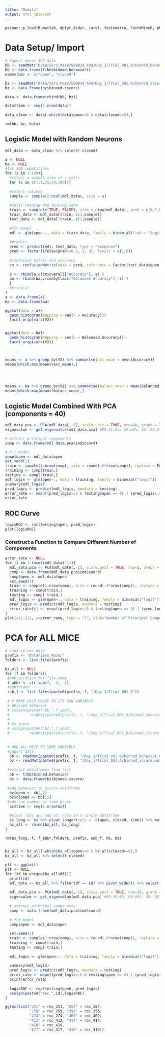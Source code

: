 ```yaml
---
title: "Models"
output: html_notebook
---
```

```r
pacman::p_load(R.matlab, dplyr,tidyr, caret, factoextra, FactoMineR, pROC,stringr)
```

# Data Setup/ Import
```r
# Import mouse 409 data
bb <- readMat("Data/Zero_Maze/608034_409/Day_1/Trial_001_0/binned_behavior.mat")
bb <- data.frame(t(bb$binned.behavior))
names(bb) <- c("open", "closed")

bz <- readMat("Data/Zero_Maze/608034_409/Day_1/Trial_001_0/binned_zscore.mat")
bz <- data.frame(bz$binned.zscore)

data <- data.frame(cbind(bb, bz))

data$time <- seq(1:nrow(data))
  
data_clean <- data[-which(data$open==0 & data$closed==0),]

rm(bb, bz, data)
```

## Logistic Model with Random Neurons
```r

mdl_data <- data_clean %>% select(-closed)

a <- NULL
ba <- NULL
#for 100 repetitions
for (i in 1:100){
  #select a sample size of s cells
  for (s in c(1,5,25,50,100)){
    
  #select columns
  sample <- sample(2:ncol(mdl_data), size = s)
  
  #split taining and testing data
  train <- sample(c(TRUE, FALSE), size = nrow(mdl_data), prob = c(0.7,0.3), replace = TRUE)
  train_data <- mdl_data[train, c(1,sample)]
  test_data <- mdl_data[!train, c(1,sample)]
  
  #fit model
  mdl <- glm(open~., data = train_data, family = binomial(link = "logit"))
  
  #predict
  pred <- predict(mdl, test_data, type = "response") 
  pred <- factor(ifelse(pred>=0.5, 1, 0), levels = c(1,0))
  
  #confusion matrix and accuracy
  cm <- confusionMatrix(data = pred, reference = factor(test_data$open, levels = c(1,0)))
  
  a <- rbind(a,c(cm$overall["Accuracy"], s) )
  ba <- rbind(ba,c(cm$byClass["Balanced Accuracy"], s) )
  }
  #print(i)
}
a <- data.frame(a)
ba <- data.frame(ba)

ggplot(data = a)+
  geom_histogram(mapping = aes(x = Accuracy))+
  facet_wrap(vars(V2))


ggplot(data = ba)+
  geom_histogram(mapping = aes(x = Balanced.Accuracy))+
  facet_wrap(vars(V2))



means <- a %>% group_by(V2) %>% summarise(acc_mean = mean(Accuracy)) 
means[which.max(means$acc_mean),]




means <- ba %>% group_by(V2) %>% summarise(balacc_mean = mean(Balanced.Accuracy)) 
means[which.max(means$balacc_mean),]
```

## Logistic Model Combined With PCA (components = 40)
```r
mdl_data.pca <- PCA(mdl_data[,-1], scale.unit = TRUE, ncp=40, graph = TRUE) #set graph=TRUE can see the arrow plot
eigenvalue <- get_eigenvalue(mdl_data.pca) #80:95.6%; 60:90%; 40: 80.8%

# extract principal components
comp <- data.frame(mdl_data.pca$ind$coord)

# fit model
comp$open <- mdl_data$open
set.seed(1)
train <- sample(1:nrow(comp), size = round(.8*nrow(comp)), replace = FALSE)
training <- comp[train,]
testing <- comp[-train,]
mdl_logis <- glm(open~., data = training, family = binomial("logit"))
summary(mdl_logis)
pred_logis <- predict(mdl_logis, newdata = testing)
error_rate <- mean((pred_logis>.5 & testing$open == 0) | (pred_logis<.5 & testing$open == 1))
error_rate
```

## ROC Curve
```r
logisROC <- roc(testing$open, pred_logis)
plot(logisROC)

```

### Construct a Function to Compare Different Number of Components
```r
error_rate <- NULL
for (i in 1:(ncol(mdl_data)-1)){
  mdl_data.pca <- PCA(mdl_data[,-1], scale.unit = TRUE, ncp=i, graph = FALSE)
  comp <- data.frame(mdl_data.pca$ind$coord)
  comp$open <- mdl_data$open
  set.seed(1)
  train <- sample(1:nrow(comp), size = round(.8*nrow(comp)), replace = FALSE)
  training <- comp[train,]
  testing <- comp[-train,]
  mdl_logis <- glm(open~., data = training, family = binomial("logit"))
  pred_logis <- predict(mdl_logis, newdata = testing)
  error_rate[i] <- mean((pred_logis>.5 & testing$open == 0) | (pred_logis<.5 & testing$open == 1))
}
plot(x=1:111, y=error_rate, type = "l", xlab="Number of Principal Components", col="blue")
```


# PCA for ALL MICE
```r
# read in our data
prefix <- "Data/Zero_Maze/"
folders <- list.files(prefix)

bz_all <- NULL
for (f in folders){
 #abbreviation for file name
 f_abbr <- str_sub(f, -3, -1)
 #subfolder
 sub_f <- list.files(paste0(prefix, f, "/Day_1/Trial_001_0"))
 
 # # MAKE EACH MOUSE IN ITS OWN VARIABLE
 # #binned behavior
 # assign(paste0("bb_",f_abbr), 
 #         readMat(paste0(prefix, f, "/Day_1/Trial_001_0/binned_behavior.mat")))
 # 
 # #z score
 # assign(paste0("bz_",f_abbr), 
 #         readMat(paste0(prefix, f, "/Day_1/Trial_001_0/binned_zscore.mat")))
  
 
 # ADD ALL MICE TO SAME VARIABLE
 #import data
  bb <- readMat(paste0(prefix, f, "/Day_1/Trial_001_0/binned_behavior.mat"))
  bz <- readMat(paste0(prefix, f, "/Day_1/Trial_001_0/binned_zscore.mat"))
 
 #extract dataframes from list
  bb <- t(bb$binned.behavior)
  bz <- data.frame(bz$binned.zscore)
 
 #add behavior to zscore dataframe
  bz$open <- bb[,2]
  bz$closed <- bb[,1]
 #add row number as time proxy
  bz$time <- seq(1:nrow(bz))

  #pivot long and add all data to a single dataframe
  bz_long <- bz %>% pivot_longer(cols = -c(open, closed, time)) %>% mutate(df = f_abbr)
  bz_all <- rbind(bz_all, bz_long)
}

rm(bz_long, f, f_abbr,folders, prefix, sub_f, bb, bz)


bz_all <- bz_all[-which(bz_all$open==0 & bz_all$closed==0),]
bz_all <- bz_all %>% select(-closed)

```

```r
plt <- ggplot()
plt <- NULL
for (id in unique(bz_all$df)){
  print(id)
  mdl_data <- bz_all %>% filter(df == id) %>% pivot_wider() %>% select(-c(df,time))
  
  mdl_data.pca <- PCA(mdl_data[,-1], scale.unit = TRUE, ncp=10, graph = FALSE) #set graph=TRUE can see the arrow plot
  eigenvalue <- get_eigenvalue(mdl_data.pca) #80:95.6%; 60:90%; 40: 80.8%
  
  # extract principal components
  comp <- data.frame(mdl_data.pca$ind$coord)
  
  # fit model
  comp$open <- mdl_data$open
  
  set.seed(1)
  train <- sample(1:nrow(comp), size = round(.8*nrow(comp)), replace = FALSE)
  training <- comp[train,]
  testing <- comp[-train,]
  
  mdl_logis <- glm(open~., data = training, family = binomial("logit"))
  
  summary(mdl_logis)
  pred_logis <- predict(mdl_logis, newdata = testing)
  error_rate <- mean((pred_logis>.5 & testing$open == 0) | (pred_logis<.5 & testing$open == 1))
  print(error_rate)
  
  logisROC <- roc(testing$open, pred_logis)
  assign(paste0("roc_",id),logisROC) 
}

ggroc(list("251" = roc_251, "254" = roc_254,
           "255" = roc_255, "256" = roc_256,
           "274" = roc_274, "409" = roc_409,
           "412" = roc_412, "414" = roc_414,
           "416" = roc_416,
           "417" = roc_417, "418" = roc_418))
```


